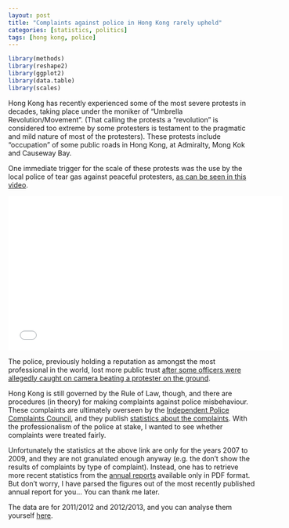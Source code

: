```yaml
---
layout: post
title: "Complaints against police in Hong Kong rarely upheld"
categories: [statistics, politics]
tags: [hong kong, police]
---
```

```r
library(methods) 
library(reshape2)
library(ggplot2)
library(data.table)
library(scales)
```

Hong Kong has recently experienced some of the most severe protests in decades, taking place under the moniker of "Umbrella Revolution/Movement". (That calling the protests a "revolution" is considered too extreme by some protesters is testament to the pragmatic and mild nature of most of the protesters). These protests include "occupation" of some public roads in Hong Kong, at Admiralty, Mong Kok and Causeway Bay.

One immediate trigger for the scale of these protests was the use by the local police of tear gas against peaceful protesters, [as can be seen in this video](https://www.youtube.com/watch?v=ZO6okfun90k).

<iframe width="560" height="315" src="//www.youtube.com/embed/ZO6okfun90k" frameborder="0" allowfullscreen></iframe>

The police, previously holding a reputation as amongst the most professional in the world, lost more public trust [after some officers were allegedly caught on camera beating a protester on the ground](https://www.youtube.com/watch?v=P2aITGfN0qk).

Hong Kong is still governed by the Rule of Law, though, and there are procedures (in theory) for making complaints against police misbehaviour. These complaints are ultimately overseen by the [Independent Police Complaints Council](http://www.ipcc.gov.hk/index.html), and they publish [statistics about the complaints](http://www.ipcc.gov.hk/en/statistics_nature.html). With the professionalism of the police at stake, I wanted to see whether complaints were treated fairly.

Unfortunately the statistics at the above link are only for the years 2007 to 2009, and they are not granulated enough anyway (e.g. the don't show the results of complaints by type of complaint). Instead, one has to retrieve more recent statistics from the [annual reports](http://www.ipcc.gov.hk/en/reports_annual.html) available only in PDF format. But don't worry, I have parsed the figures out of the most recently published annual report for you... You can thank me later.

The data are for 2011/2012 and 2012/2013, and you can analyse them yourself [here]().